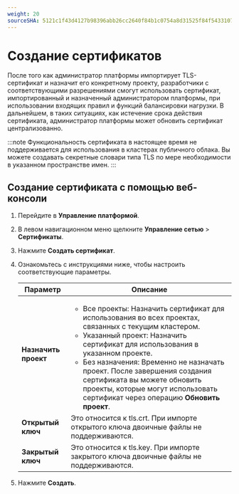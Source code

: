 ```yaml
---
weight: 20
sourceSHA: 5121c1f43d4127b98396abb26cc2640f84b1c0754a8d31525f84f543310775d9
---
```


# Создание сертификатов

После того как администратор платформы импортирует TLS-сертификат и назначит его конкретному проекту, разработчики с соответствующими разрешениями смогут использовать сертификат, импортированный и назначенный администратором платформы, при использовании входящих правил и функций балансировки нагрузки. В дальнейшем, в таких ситуациях, как истечение срока действия сертификата, администратор платформы может обновить сертификат централизованно.

:::note
Функциональность сертификата в настоящее время не поддерживается для использования в кластерах публичного облака. Вы можете создавать секретные словари типа TLS по мере необходимости в указанном пространстве имен.
:::

## Создание сертификата с помощью веб-консоли

1. Перейдите в **Управление платформой**.

2. В левом навигационном меню щелкните **Управление сетью** > **Сертификаты**.

3. Нажмите **Создать сертификат**.

4. Ознакомьтесь с инструкциями ниже, чтобы настроить соответствующие параметры.

   | Параметр           | Описание                                                                                                                                                                                                                                                                                                                                                                                                          |
   | ------------------ | ----------------------------------------------------------------------------------------------------------------------------------------------------------------------------------------------------------------------------------------------------------------------------------------------------------------------------------------------------------------------------------------------------------------- |
   | **Назначить проект** | <ul><li>Все проекты: Назначить сертификат для использования во всех проектах, связанных с текущим кластером.</li><li>Указанный проект: Назначить сертификат для использования в указанном проекте.</li><li>Без назначения: Временно не назначать проект. После завершения создания сертификата вы можете обновить проекты, которые могут использовать сертификат через операцию **Обновить проект**.</li></ul>      |
   | **Открытый ключ**  | Это относится к tls.crt. При импорте открытого ключа двоичные файлы не поддерживаются.                                                                                                                                                                                                                                                                                                                           |
   | **Закрытый ключ**  | Это относится к tls.key. При импорте закрытого ключа двоичные файлы не поддерживаются.                                                                                                                                                                                                                                                                                                                        |

5. Нажмите **Создать**.
